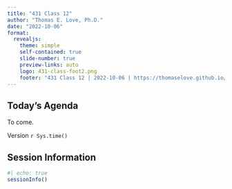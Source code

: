 ```yaml
---
title: "431 Class 12"
author: "Thomas E. Love, Ph.D."
date: "2022-10-06"
format:
  revealjs: 
    theme: simple
    self-contained: true
    slide-number: true
    preview-links: auto
    logo: 431-class-foot2.png
    footer: "431 Class 12 | 2022-10-06 | https://thomaselove.github.io/431-2022/"
---
```


## Today's Agenda

To come.
  
::: aside
Version `r Sys.time()`
:::


## Session Information

```r
#| echo: true
sessionInfo()
```

